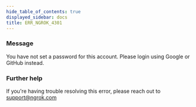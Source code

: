 ```yaml
---
hide_table_of_contents: true
displayed_sidebar: docs
title: ERR_NGROK_4301
---
```


### Message

You have not set a password for this account. Please login using Google or GitHub instead.

<ErrorDetails />

### Further help

If you're having trouble resolving this error, please reach out to [support@ngrok.com](mailto:support@ngrok.com?subject=Help%20with%20ERR_NGROK_4301)
